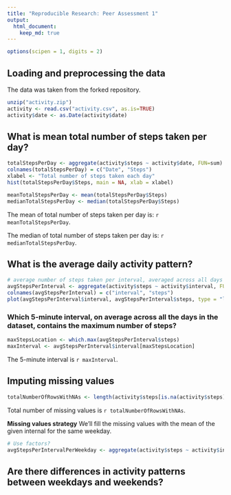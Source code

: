 ```yaml
---
title: "Reproducible Research: Peer Assessment 1"
output: 
  html_document:
    keep_md: true
---
```

```r
options(scipen = 1, digits = 2)
```


## Loading and preprocessing the data
The data was taken from the forked repository.
```r
unzip("activity.zip")
activity <- read.csv("activity.csv", as.is=TRUE)
activity$date <- as.Date(activity$date)
```



## What is mean total number of steps taken per day?
```r
totalStepsPerDay <- aggregate(activity$steps ~ activity$date, FUN=sum)
colnames(totalStepsPerDay) = c("Date", "Steps")
xlabel <- "Total number of steps taken each day"
hist(totalStepsPerDay$Steps, main = NA, xlab = xlabel)

meanTotalStepsPerDay <- mean(totalStepsPerDay$Steps)
medianTotalStepsPerDay <- median(totalStepsPerDay$Steps)
```
The mean of total number of steps taken per day is: `r meanTotalStepsPerDay`.

The median of total number of steps taken per day is: `r medianTotalStepsPerDay`.

## What is the average daily activity pattern?
```r
# average number of steps taken per interval, averaged across all days
avgStepsPerInterval <- aggregate(activity$steps ~ activity$interval, FUN=mean)
colnames(avgStepsPerInterval) = c("interval", "steps")
plot(avgStepsPerInterval$interval, avgStepsPerInterval$steps, type = "l")
```

### Which 5-minute interval, on average across all the days in the dataset, contains the maximum number of steps?
```r
maxStepsLocation <- which.max(avgStepsPerInterval$steps)
maxInterval <- avgStepsPerInterval$interval[maxStepsLocation]
```
The 5-minute interval is `r maxInterval`.



## Imputing missing values
```r
totalNumberOfRowsWithNAs <- length(activity$steps[is.na(activity$steps)])
```
Total number of missing values is `r totalNumberOfRowsWithNAs`.

**Missing values strategy**
We'll fill the missing values with the mean of the given internal for the same weekday.
```r
# Use factors?
avgStepsPerIntervalPerWeekday <- aggregate(activity$steps ~ activity$interval + weekdays(activity$date), FUN=mean)
```


## Are there differences in activity patterns between weekdays and weekends?
